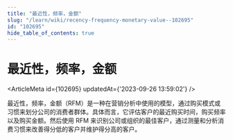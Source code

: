 ```yaml
---
title: "最近性，频率，金额"
slug: "/learn/wiki/recency-frequency-monetary-value--102695"
id: "102695"
hide_table_of_contents: true
---
```



# 最近性，频率，金额

<ArticleMeta id={102695} updatedAt={'2023-09-26 13:59:02'} />
<div className='border-solid border-b border-t-0 my-4 border-[var(--ifm-color-gray-300)]' />

最近性，频率，金额（RFM）是一种在营销分析中使用的模型，通过购买模式或习惯来划分公司的消费者群体。具体而言，它评估客户的最近购买时间，购买频率以及购买金额。然后使用 RFM 来识别公司或组织的最佳客户，通过测量和分析消费习惯来改善得分低的客户并维护得分高的客户。
